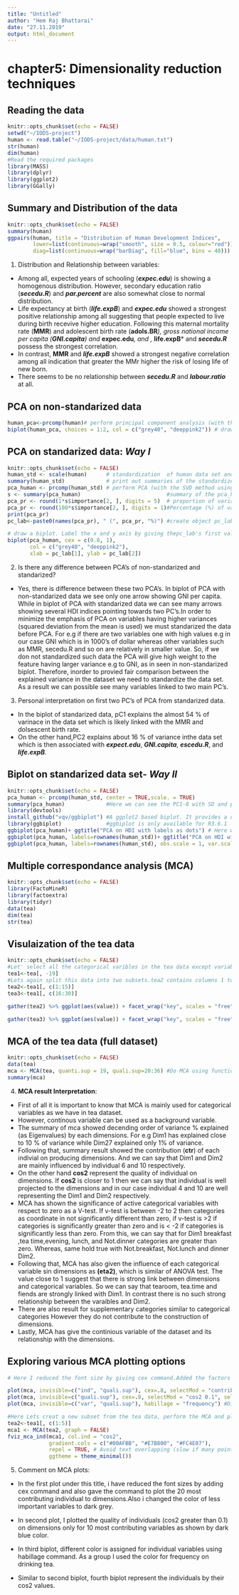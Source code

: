 ```yaml
---
title: "Untitled"
author: "Hem Raj Bhattarai"
date: "27.11.2019"
output: html_document
---
```


# chapter5: Dimensionality reduction techniques
## Reading the data

```r
knitr::opts_chunk$set(echo = FALSE)
setwd("~/IODS-project")
human <- read.table("~/IODS-project/data/human.txt")
str(human)
dim(human)
#Read the required packages
library(MASS)
library(dplyr)
library(ggplot2)
library(GGally)
```


## Summary and Distribution of the data

```r
knitr::opts_chunk$set(echo = FALSE)
summary(human)
ggpairs(human, title = "Distribution of Human Development Indices",
        lower=list(continuous=wrap("smooth", size = 0.5, colour="red")),
        diag=list(continuous=wrap("barDiag", fill="blue", bins = 40)))
```

1. Distribution and Relationship between variables:
  * Among all, expected years of schooling (***expec.edu***) is showing a homogenous distribution. However, secondary education ratio (***secedu.R***) and ***par.percent*** are also somewhat close to normal distribution. 
  * Life expectancy at birth (***life.expB***) and ***expec.edu*** showed a strongest positive relationship among all suggesting that people expected to live during birth recevive higher education. Following this maternal mortality rate (**MMR**) and adolescent birth rate (**adols.BR***), gross national income per capita (**GNI.capita**) and ***expec.edu***, and , ***life.expB*** and ***secedu.R*** possess the strongest correlation.
  * In contrast, **MMR** and ***life.expB*** showed a strongest negative correlation among all indication that greater the MMr higher the risk of losing life of new born.
  * There seems to be no relationship between ***secedu.R*** and ***labour.ratio*** at all.

## PCA on non-standarized data

```r
human_pca<-prcomp(human)# perform principal component analysis (with the SVD method using prcomp)
biplot(human_pca, choices = 1:2, col = c("grey40", "deeppink2")) # draw a biplot of the principal component representation and the original variables
```

## PCA on standarized data: ***Way I***
```r
knitr::opts_chunk$set(echo = FALSE)
human_std <- scale(human)      # standardization  of human data set and save it under human_std
summary(human_std)             # print out summaries of the standardized variables
pca_human <- prcomp(human_std) # perform PCA (with the SVD method using prcomp)
s <- summary(pca_human)                           #summary of the pca_human data
pca_pr <- round(1*s$importance[2, ], digits = 5)  # proportion of variance captured by each PC
pca_pr <- round(100*s$importance[2, ], digits = 1)#Percentage (%) of variance captured by each PC's. By changing 1 to 100 in round command and 5 to 1 in digis command.
print(pca_pr)
pc_lab<-paste0(names(pca_pr), " (", pca_pr, "%)") #create object pc_lab to be used as axis labels

# draw a biplot. Label the x and y axis by giving thepc_lab's first value as pc_lab[1] ans did same for y axis.
biplot(pca_human, cex = c(0.8, 1),         
       col = c("grey40", "deeppink2"), 
       xlab = pc_lab[1], ylab = pc_lab[2])
```

2. Is there any difference between PCA's of non-standarized and standarized?
 * Yes, there is difference between these two PCA's. In biplot of PCA with non-standarized data we see only one arrow showing GNI per capita. While in biplot of PCA with standarized data we can see many arrows showing several HDI indices pointing towards two PC's.In order to minimize the emphasis of PCA on variables having higher variances (squared deviation from the mean is used) we must standarized the data before PCA. For e.g if there are two variables one with high values e.g in our case GNI which is in 1000's of dollar whereas other variables such as MMR, secedu.R and so on are relatively in smaller value. So, if we don not standardized such data the PCA will give high weight to the feature having larger variance e.g to GNI, as in seen in non-standarized biplot. Therefore, inorder to provied fair comparison between the explained variance in the dataset we need to standardize the data set. As a result we can possible see many variables linked to two main PC's.   

3. Personal interpretation on first two PC's of PCA from standarized data.
 * In the biplot of standarized data, pC1 explains the almost 54 % of varinace in the data set which is likely linked with the MMR and dolsescent birth rate. 
 * On the other hand,PC2 explains about 16 % of variance inthe data set which is then associated with ***expect.edu***, ***GNI.capita***, ***escedu.R***, and ***life.expB***.

## Biplot on standarized data set- ***Way II*** 
```r
knitr::opts_chunk$set(echo = FALSE)
pca_human <- prcomp(human_std, center = TRUE,scale. = TRUE)
summary(pca_human)             #Here we can see the PC1-8 with SD and proportion of variance.
library(devtools)
install_github("vqv/ggbiplot") #A ggplot2 based biplot. It provides a drop-in replacement for biplot.princomp().
library(ggbiplot)              #ggbiplot is only available for R3.6.1
ggbiplot(pca_human)+ ggtitle("PCA on HDI with labels as dots") # Here we can see that biplot contains arrows representing the variables and dots as conutries. So lets label the dots with countries name.
ggbiplot(pca_human, labels=rownames(human_std))+ ggtitle("PCA on HDI with labels as countries") #The labels with countries name is changed by giving command forlabes as rownames("data").
ggbiplot(pca_human, labels=rownames(human_std), obs.scale = 1, var.scale = 1,)+ ggtitle("PCA on HDI with changed scale on observation and variance") #In this we changed the scale of observation and variables and also added the title.
```

## Multiple correspondance analysis (MCA)
```r
knitr::opts_chunk$set(echo = FALSE)
library(FactoMineR)
library(factoextra)
library(tidyr)
data(tea)
dim(tea)
str(tea)
```

## Visulaization of the tea data
```r
knitr::opts_chunk$set(echo = FALSE)
#Let' select all the categorical varibles in the tea data except variable age in column 19 which is numerical
tea1<-tea[, -19]
#Lets again split this data into two subsets.tea2 contains columns 1 to 15 and tea 3 from 16 to 30.
tea2<-tea1[, c(1:15)] 
tea3<-tea1[, c(16:30)] 

gather(tea2) %>% ggplot(aes(value)) + facet_wrap("key", scales = "free") + ggtitle("DATA on TEA") + geom_bar(fill="#E69F00",color="pink")+theme(plot.title = element_text(color = "darkred"))

gather(tea3) %>% ggplot(aes(value)) + facet_wrap("key", scales = "free") + ggtitle("DATA on TEA") + geom_bar(fill="green",color="pink")+theme(plot.title = element_text(color = "red"))
```

## MCA of the tea data (full dataset)
```r
knitr::opts_chunk$set(echo = FALSE)
data(tea)
mca <- MCA(tea, quanti.sup = 19, quali.sup=20:36) #Do MCA using function MCA() on full data tea.
summary(mca)
```

4. **MCA result Interpretation**: 
 * First of all it is important to know that MCA is mainly used for categorical variables as we have in tea dataset.
 * However, continous variable can be used as a background variable.
 * The summary of mca showed decending order of variance % explained (as Eigenvalues) by each dimensions. For e.g Dim1 has explained close to 10 % of variance while Dim27 explained only 1% of variance.
 * Following that, summary result showed the contribution (**ctr**) of each indivial on producing dimensions. And we can say that Dim1 and Dim2 are mainly influenced by individual 6 and 10 respectively. 
 * On the other hand **cos2** represent the quality of individual on dimensions. If **cos2** is closer to 1 then we can say that individual is well projected to the dimensions and in our case individual 4 and 10 are well representing the Dim1 and Dim2 respectively.
 * MCA has shown the significance of active categorical variables with respect to zero as a V-test. If v-test is between -2 to 2 then categories as coordinate in not significantly different than zero, if v-test is >2 if categories is significantly greater than zero and is < -2 if categories is significantly less than zero. From this, we can say that for Dim1 breakfast ,tea time,evening, lunch, and Not.dinner categories are greater than zero. Whereas, same hold true with Not.breakfast, Not.lunch and dinner Dim2.
 * Following that, MCA has also given the influence of each categorical variable sin dimensions as **(eta2)**, which is similar of ANOVA test. The value close to 1 suggest that there is strong link between dimensions and categorical variables. So we can say that tearoom, tea.time and fiends are strongly linked with Dim1. In contrast there is no such strong relationship between the varaibles and Dim2. 
 * There are also result for supplementary categories similar to categorical categories However they do not contribute to the construction of dimensions.
 * Lastly,  MCA has give the continious variable of the dataset and its relationship with the dimensions.


## Exploring various MCA plotting options
```r
# Here I reduced the font size by giving cex command.Added the factors that contributed the most by giving the comman selectMod. And the result, ther eno label bu only points.Changed the color of less important varibales to dark grey to that tey are more visible. For e.g , it is helpful to use such graph during PP presentation.

plot(mca, invisible=c("ind", "quali.sup"), cex=.8, selectMod = "contrib 20", unselect = "grey30") 
plot(mca, invisible=c("quali.sup"), cex=.8, selectMod = "cos2 0.1", select = "contrib 10") 
plot(mca, invisible=c("var", "quali.sup"), habillage = "frequency") #Different color for individual.

#Here Lets creat a new subset from the tea data, perform the MCA and plot the biplot showing cos2 values as group.
tea2<-tea1[, c(1:5)]
mca1 <- MCA(tea2, graph = FALSE)
fviz_mca_ind(mca1, col.ind = "cos2", 
             gradient.cols = c("#00AFBB", "#E7B800", "#FC4E07"),
             repel = TRUE, # Avoid text overlapping (slow if many points)
             ggtheme = theme_minimal())

```

5. Comment on MCA plots:
 * In the first plot under this title, i have reduced the font sizes by adding cex command and also gave the command to plot the 20 most contributing individual to dimensions.Also i changed the color of less important variables to dark grey. 
 * In second plot, I plotted the quality of individuals (cos2 greater than 0.1) on dimensions only for 10 most contributing variables as shown by dark blue color.
 * In third biplot, different color is assigned for individual variables using habillage command. As a group I  used the color for frequency on drinking tea.
 
 * Similar to second biplot, fourth biplot represent the individuals by their cos2 values.

